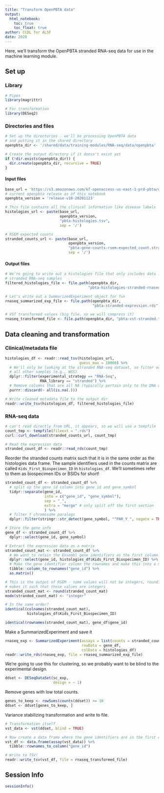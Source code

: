 ```yaml
---
title: "Transform OpenPBTA data"
output: 
  html_notebook:
    toc: true
    toc_float: true
author: CCDL for ALSF
date: 2020
---
```


Here, we'll transform the OpenPBTA stranded RNA-seq data for use in the machine learning module.

## Set up

### Library

```r
# Pipes
library(magrittr)

# For transformation
library(DESeq2)
```

### Directories and files

```r
# Set up the directories - we'll be processing OpenPBTA data 
# and putting it in the shared directory
openpbta_dir <- '/shared/data/training-modules/RNA-seq/data/openpbta'

# Create the output directory if it doesn't exist yet 
if (!dir.exists(openpbta_dir)) {
  dir.create(openpbta_dir, recursive = TRUE)
}
```

#### Input files

```r

base_url = 'https://s3.amazonaws.com/kf-openaccess-us-east-1-prd-pbta/data'
# current openpbta release as of this notebook
openpbta_version = 'release-v18-20201123'

# This file contains all the clinical information like disease labels
histologies_url <- paste(base_url, 
                         openpbta_version, 
                         "pbta-histologies.tsv",
                         sep = '/')

# RSEM expected counts
stranded_counts_url <- paste(base_url, 
                             openpbta_version, 
                             "pbta-gene-counts-rsem-expected_count.stranded.rds",
                             sep = '/')
```

#### Output files

```r
# We're going to write out a histologies file that only includes data for the
# stranded RNA-seq samples
filtered_histologies_file <- file.path(openpbta_dir, 
                                      "pbta-histologies-stranded-rnaseq.tsv")

# Let's write out a SummarizedExperiment object for fun
rnaseq_summarized_exp_file <- file.path(openpbta_dir, 
                                        "pbta-stranded-expression.rds")

# VST transformed values (big file, so we will compress it)
rnaseq_transformed_file <- file.path(openpbta_dir, "pbta-vst-stranded.tsv.gz")
```

## Data cleaning and transformation

### Clinical/metadata file

```r
histologies_df <- readr::read_tsv(histologies_url,
                                  guess_max = 10000) %>%
  # We'll only be looking at the stranded RNA-seq dataset, so filter out
  # all other samples (e.g., WGS)
  dplyr::filter(experimental_strategy == "RNA-Seq",
                RNA_library == "stranded") %>%
  # Remove columns that are all NA (typically pertain only to the DNA data)
  purrr::discard(~ all(is.na(.)))

# Write cleaned metadata file to the output dir
readr::write_tsv(histologies_df, filtered_histologies_file)
```

### RNA-seq data

```r
# can't read directly from URL, it appears, so we will use a tempfile
count_tmp <- tempfile(fileext = ".rds")
curl::curl_download(stranded_counts_url, count_tmp)

# Read the expression data
stranded_count_df <- readr::read_rds(count_tmp)
```

Reorder the stranded counts matrix such that it is in the same order as the histologies data frame.
The sample identifiers used in the counts matrix are called `Kids_First_Biospecimen_ID` in `histologies_df`.
We'll sometimes refer to them as biospecimen IDs or BSIDs for short!

```r
stranded_count_df <- stranded_count_df %>%
  # split up the gene_id column into gene_id and gene_symbol
  tidyr::separate(gene_id, 
                  into = c("gene_id", "gene_symbol"), 
                  sep = "_",
                  extra = "merge" # only split off the first section
                  ) %>%
  # filter Y chromosome paralogs
  dplyr::filter(stringr::str_detect(gene_symbol, "^PAR_Y_", negate = TRUE ))

# Store the gene info
gene_df <- stranded_count_df %>%
  dplyr::select(gene_id, gene_symbol)

# Extract the expression data as a matrix
stranded_count_mat <- stranded_count_df %>%
  # We want to retain the Ensembl gene identifiers as the first column
  dplyr::select(gene_id, histologies_df$Kids_First_Biospecimen_ID) %>%
  # Make the gene identifier column the rownames and make this into a matrix
  tibble::column_to_rownames("gene_id") %>%
  as.matrix()

# This is the output of RSEM - some values will not be integers, rounding this
# makes it such that these values are integers
stranded_count_mat <- round(stranded_count_mat)
mode(stranded_count_mat) <- "integer"
```

```r
# In the same order?
identical(colnames(stranded_count_mat), 
          histologies_df$Kids_First_Biospecimen_ID)

identical(rownames(stranded_count_mat), gene_df$gene_id)
```

Make a SummarizedExperiment and save it

```r
rnaseq_exp <- SummarizedExperiment(assays = list(counts = stranded_count_mat),
                                   rowData = gene_df,
                                   colData = histologies_df)
readr::write_rds(rnaseq_exp, file = rnaseq_summarized_exp_file)
```



We're going to use this for clustering, so we probably want to be blind to the experimental design.

```r
ddset <- DESeqDataSet(sc_exp,
                      design = ~ 1)
```

Remove genes with low total counts.

```r
genes_to_keep <- rowSums(counts(ddset)) >= 10
ddset <- ddset[genes_to_keep, ]
```

Variance stabilizing transformation and write to file.

```r
# Transformation itself
vst_data <- vst(ddset, blind = TRUE)

# Now create a data frame where the gene identifiers are in the first column
vst_df <- data.frame(assay(vst_data)) %>%
  tibble::rownames_to_column("gene_id")

# Write to TSV!
readr::write_tsv(vst_df, file = rnaseq_transformed_file)
```

## Session Info

```r
sessionInfo()
```

